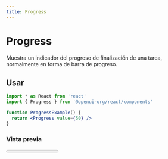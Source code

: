 ```yaml
---
title: Progress
---
```



# Progress

Muestra un indicador del progreso de finalización de una tarea, normalmente en forma de barra de progreso.

## Usar

```jsx
import * as React from 'react'
import { Progress } from '@openui-org/react/components'

function ProgressExample() {
  return <Progress value={50} />
}
```

### Vista previa

<Preview>
  <Progress value={50} />
</Preview>
